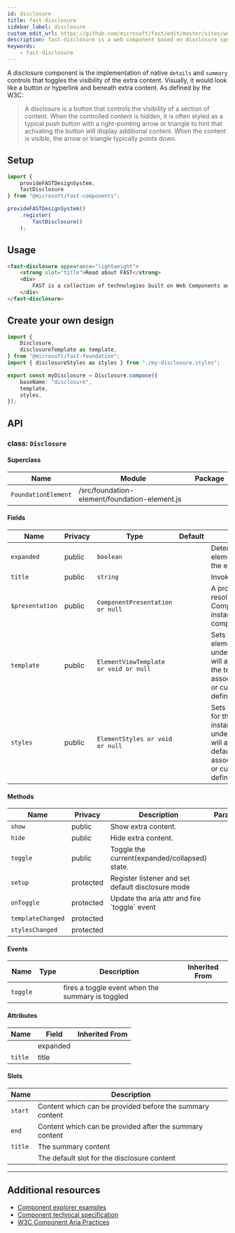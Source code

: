 ```yaml
---
id: disclosure
title: fast-disclosure
sidebar_label: disclosure
custom_edit_url: https://github.com/microsoft/fast/edit/master/sites/website/versioned_docs/version-legacy/components/fast-disclosure.mdx
description: fast-disclosure is a web component based on disclosure specification.
keywords:
    - fast-disclosure
---
```


A disclosure component is the implementation of native `details` and `summary` controls that toggles the visibility of the extra content. Visually, it would look like a button or hyperlink and beneath extra content. As defined by the W3C:

> A disclosure is a button that controls the visibility of a section of content. When the controlled content is hidden, it is often styled as a typical push button with a right-pointing arrow or triangle to hint that activating the button will display additional content. When the content is visible, the arrow or triangle typically points down.

## Setup

```ts
import {
    provideFASTDesignSystem,
    fastDisclosure
} from "@microsoft/fast-components";

provideFASTDesignSystem()
    .register(
        fastDisclosure()
    );
```

## Usage

```html live
<fast-disclosure appearance="lightweight">
    <strong slot="title">Read about FAST</strong>
    <div>
        FAST is a collection of technologies built on Web Components and modern Web Standards, designed to help you efficiently tackle some of the most common challenges in website and application design and development.
    </div>
</fast-disclosure>
```

## Create your own design

```ts
import {
    Disclosure,
    disclosureTemplate as template,
} from "@microsoft/fast-foundation";
import { disclosureStyles as styles } from "./my-disclosure.styles";

export const myDisclosure = Disclosure.compose({
    baseName: "disclosure",
    template,
    styles,
});
```

## API



### class: `Disclosure`

#### Superclass

| Name                | Module                                        | Package |
| ------------------- | --------------------------------------------- | ------- |
| `FoundationElement` | /src/foundation-element/foundation-element.js |         |

#### Fields

| Name            | Privacy | Type                                  | Default | Description                                                                                                                                                                         | Inherited From    |
| --------------- | ------- | ------------------------------------- | ------- | ----------------------------------------------------------------------------------------------------------------------------------------------------------------------------------- | ----------------- |
| `expanded`      | public  | `boolean`                             |         | Determines if the element should show the extra content or not.                                                                                                                     |                   |
| `title`         | public  | `string`                              |         | Invoker title                                                                                                                                                                       |                   |
| `$presentation` | public  | `ComponentPresentation or null`       |         | A property which resolves the ComponentPresentation instance for the current component.                                                                                             | FoundationElement |
| `template`      | public  | `ElementViewTemplate or void or null` |         | Sets the template of the element instance. When undefined, the element will attempt to resolve the template from the associated presentation or custom element definition.          | FoundationElement |
| `styles`        | public  | `ElementStyles or void or null`       |         | Sets the default styles for the element instance. When undefined, the element will attempt to resolve default styles from the associated presentation or custom element definition. | FoundationElement |

#### Methods

| Name              | Privacy   | Description                                       | Parameters | Return | Inherited From    |
| ----------------- | --------- | ------------------------------------------------- | ---------- | ------ | ----------------- |
| `show`            | public    | Show extra content.                               |            | `void` |                   |
| `hide`            | public    | Hide extra content.                               |            | `void` |                   |
| `toggle`          | public    | Toggle the current(expanded/collapsed) state.     |            | `void` |                   |
| `setup`           | protected | Register listener and set default disclosure mode |            | `void` |                   |
| `onToggle`        | protected | Update the aria attr and fire \`toggle\` event    |            |        |                   |
| `templateChanged` | protected |                                                   |            | `void` | FoundationElement |
| `stylesChanged`   | protected |                                                   |            | `void` | FoundationElement |

#### Events

| Name     | Type | Description                                      | Inherited From |
| -------- | ---- | ------------------------------------------------ | -------------- |
| `toggle` |      | fires a toggle event when the summary is toggled |                |

#### Attributes

| Name    | Field    | Inherited From |
| ------- | -------- | -------------- |
|         | expanded |                |
| `title` | title    |                |

#### Slots

| Name    | Description                                              |
| ------- | -------------------------------------------------------- |
| `start` | Content which can be provided before the summary content |
| `end`   | Content which can be provided after the summary content  |
| `title` | The summary content                                      |
|         | The default slot for the disclosure content              |

<hr/>


## Additional resources

* [Component explorer examples](https://explore.fast.design/components/fast-disclosure)
* [Component technical specification](https://github.com/microsoft/fast/blob/master/packages/web-components/fast-foundation/src/disclosure/disclosure.spec.md)
* [W3C Component Aria Practices](https://w3c.github.io/aria-practices/#disclosure)
